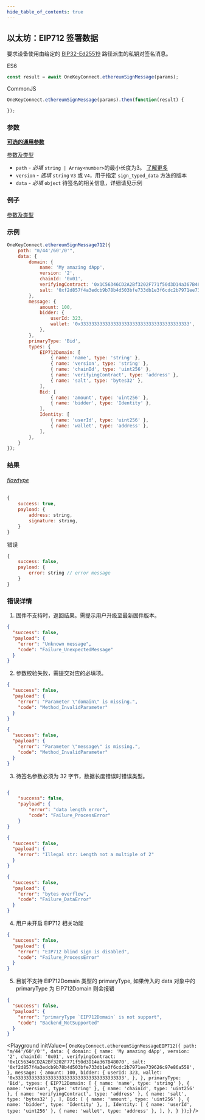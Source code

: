```yaml
---
hide_table_of_contents: true
---
```


## 以太坊：EIP712 签署数据

要求设备使用由给定的 [BIP32-Ed25519](https://cardanolaunch.com/assets/Ed25519_BIP.pdf) 路径派生的私钥对签名消息。

ES6
```javascript
const result = await OneKeyConnect.ethereumSignMessage(params);
```

CommonJS
```javascript
OneKeyConnect.ethereumSignMessage(params).then(function(result) {

});
```

### 参数

[**可选的通用参数**](./commonParams)

[参数及类型](https://github.com/OneKeyHQ/connect/blob/onekey/src/js/types/params.js#L64-L67)

- `path` - *必填* `string | Array<number>`的最小长度为3。 [了解更多](./path)
- `version` - *选填* `string` `V3` 或 `V4`，用于指定 `sign_typed_data` 方法的版本
- `data` - *必填* `object` 待签名的相关信息，详细请见示例

### 例子

[参数及类型](https://github.com/OneKeyHQ/connect/blob/onekey/src/js/types/response.js#L47-L50)

### 示例
```javascript
OneKeyConnect.ethereumSignMessage712({
    path: "m/44'/60'/0'",
    data: {
        domain: {
            name: 'My amazing dApp',
            version: '2',
            chainId: '0x01',
            verifyingContract: '0x1C56346CD2A2Bf3202F771f50d3D14a367B48070',
            salt: '0xf2d857f4a3edcb9b78b4d503bfe733db1e3f6cdc2b7971ee739626c97e86a558',
        },
        message: {
            amount: 100,
            bidder: {
                userId: 323,
                wallet: '0x3333333333333333333333333333333333333333',
            },
        },
        primaryType: 'Bid',
        types: {
            EIP712Domain: [
                { name: 'name', type: 'string' },
                { name: 'version', type: 'string' },
                { name: 'chainId', type: 'uint256' },
                { name: 'verifyingContract', type: 'address' },
                { name: 'salt', type: 'bytes32' },
            ],
            Bid: [
                { name: 'amount', type: 'uint256' },
                { name: 'bidder', type: 'Identity' },
            ],
            Identity: [
                { name: 'userId', type: 'uint256' },
                { name: 'wallet', type: 'address' },
            ],
        },
    }
});
```

### 结果
###### [flowtype](https://github.com/OneKeyHQ/connect/blob/onekey/src/js/types/response.js#L47-L50)
```javascript
{
    success: true,
    payload: {
        address: string,
        signature: string,
    }
}
```

错误
```javascript
{
    success: false,
    payload: {
        error: string // error message
    }
}
```

### 错误详情

1. 固件不支持时，返回结果。需提示用户升级至最新固件版本。
```json
{
  "success": false,
  "payload": {
    "error": "Unknown message",
    "code": "Failure_UnexpectedMessage"
  }
}
```

2. 参数校验失败，需提交对应的必填项。
```json
{
  "success": false,
  "payload": {
    "error": "Parameter \"domain\" is missing.",
    "code": "Method_InvalidParameter"
  }
}

{
  "success": false,
  "payload": {
    "error": "Parameter \"message\" is missing.",
    "code": "Method_InvalidParameter"
  }
}
```

3. 待签名参数必须为 32 字节，数据长度错误时错误类型。
```json

{
    "success": false,
    "payload": {
        "error": "data length error",
        "code": "Failure_ProcessError"
    }
}

{
  "success": false,
  "payload": {
    "error": "Illegal str: Length not a multiple of 2"
  }
}

{
  "success": false,
  "payload": {
    "error": "bytes overflow",
    "code": "Failure_DataError"
  }
}
```

4. 用户未开启 EIP712 相关功能

```json
{
  "success": false,
  "payload": {
    "error": "EIP712 blind sign is disabled",
    "code": "Failure_ProcessError"
  }
}
```

5. 目前不支持 EIP712Domain 类型的 primaryType, 如果传入的 data 对象中的 primaryType 为 EIP712Domain 则会报错
```json
{
  "success": false,
  "payload": {
    "error": "primaryType `EIP712Domain` is not support",
    "code": "Backend_NotSupported"
  }
}
```

<Playground
    initValue={
`OneKeyConnect.ethereumSignMessageEIP712({
    path: "m/44'/60'/0'",
    data: {
        domain: {
            name: 'My amazing dApp',
            version: '2',
            chainId: '0x01',
            verifyingContract: '0x1C56346CD2A2Bf3202F771f50d3D14a367B48070',
            salt: '0xf2d857f4a3edcb9b78b4d503bfe733db1e3f6cdc2b7971ee739626c97e86a558',
        },
        message: {
            amount: 100,
            bidder: {
                userId: 323,
                wallet: '0x3333333333333333333333333333333333333333',
            },
        },
        primaryType: 'Bid',
        types: {
            EIP712Domain: [
                { name: 'name', type: 'string' },
                { name: 'version', type: 'string' },
                { name: 'chainId', type: 'uint256' },
                { name: 'verifyingContract', type: 'address' },
                { name: 'salt', type: 'bytes32' },
            ],
            Bid: [
                { name: 'amount', type: 'uint256' },
                { name: 'bidder', type: 'Identity' },
            ],
            Identity: [
                { name: 'userId', type: 'uint256' },
                { name: 'wallet', type: 'address' },
            ],
        },
    }
});`}
/>
